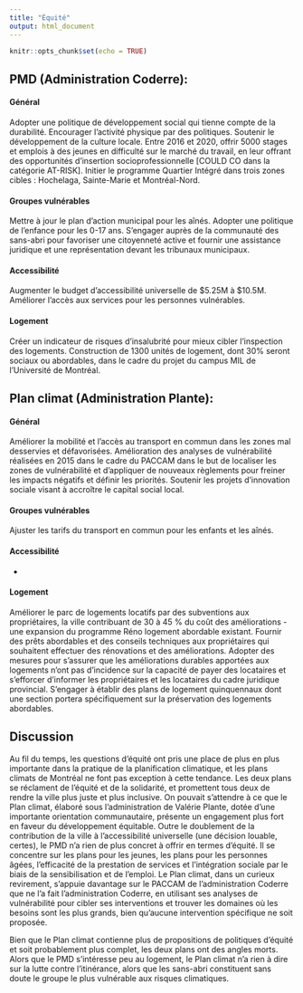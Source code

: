 ```yaml
---
title: "Équité"
output: html_document
---
```


```r
knitr::opts_chunk$set(echo = TRUE)
```

## PMD (Administration Coderre): 

#### Général

Adopter une politique de développement social qui tienne compte de la durabilité. Encourager l'activité physique par des politiques. Soutenir le développement de la culture locale. Entre 2016 et 2020, offrir 5000 stages et emplois à des jeunes en difficulté sur le marché du travail, en leur offrant des opportunités d'insertion socioprofessionnelle [COULD CO dans la catégorie AT-RISK]. Initier le programme Quartier Intégré dans trois zones cibles : Hochelaga, Sainte-Marie et Montréal-Nord.  

#### Groupes vulnérables

Mettre à jour le plan d'action municipal pour les aînés. Adopter une politique de l'enfance pour les 0-17 ans. S'engager auprès de la communauté des sans-abri pour favoriser une citoyenneté active et fournir une assistance juridique et une représentation devant les tribunaux municipaux.

#### Accessibilité

Augmenter le budget d'accessibilité universelle de $5.25M à $10.5M. Améliorer l'accès aux services pour les personnes vulnérables.

#### Logement

Créer un indicateur de risques d'insalubrité pour mieux cibler l'inspection des logements. Construction de 1300 unités de logement, dont 30% seront sociaux ou abordables, dans le cadre du projet du campus MIL de l'Université de Montréal.
 
## Plan climat (Administration Plante): 

#### Général

Améliorer la mobilité et l'accès au transport en commun dans les zones mal desservies et défavorisées. Amélioration des analyses de vulnérabilité réalisées en 2015 dans le cadre du PACCAM dans le but de localiser les zones de vulnérabilité et d'appliquer de nouveaux règlements pour freiner les impacts négatifs et définir les priorités. Soutenir les projets d'innovation sociale visant à accroître le capital social local.

#### Groupes vulnérables

Ajuster les tarifs du transport en commun pour les enfants et les aînés.

#### Accessibilité

-

#### Logement

Améliorer le parc de logements locatifs par des subventions aux propriétaires, la ville contribuant de 30 à 45 % du coût des améliorations - une expansion du programme Réno logement abordable existant. Fournir des prêts abordables et des conseils techniques aux propriétaires qui souhaitent effectuer des rénovations et des améliorations. Adopter des mesures pour s'assurer que les améliorations durables apportées aux logements n'ont pas d'incidence sur la capacité de payer des locataires et s'efforcer d'informer les propriétaires et les locataires du cadre juridique provincial. S'engager à établir des plans de logement quinquennaux dont une section portera spécifiquement sur la préservation des logements abordables.

## Discussion

Au fil du temps, les questions d'équité ont pris une place de plus en plus importante dans la pratique de la planification climatique, et les plans climats de Montréal ne font pas exception à cette tendance. Les deux plans se réclament de l'équité et de la solidarité, et promettent tous deux de rendre la ville plus juste et plus inclusive. On pouvait s'attendre à ce que le Plan climat, élaboré sous l'administration de Valérie Plante, dotée d'une importante orientation communautaire, présente un engagement plus fort en faveur du développement équitable. Outre le doublement de la contribution de la ville à l'accessibilité universelle (une décision louable, certes), le PMD n'a rien de plus concret à offrir en termes d'équité. Il se concentre sur les plans pour les jeunes, les plans pour les personnes âgées, l'efficacité de la prestation de services et l'intégration sociale par le biais de la sensibilisation et de l'emploi. Le Plan climat, dans un curieux revirement, s'appuie davantage sur le PACCAM de l'administration Coderre que ne l'a fait l'administration Coderre, en utilisant ses analyses de vulnérabilité pour cibler ses interventions et trouver les domaines où les besoins sont les plus grands, bien qu'aucune intervention spécifique ne soit proposée.

Bien que le Plan climat contienne plus de propositions de politiques d'équité et soit probablement plus complet, les deux plans ont des angles morts. Alors que le PMD s'intéresse peu au logement, le Plan climat n'a rien à dire sur la lutte contre l'itinérance, alors que les sans-abri constituent sans doute le groupe le plus vulnérable aux risques climatiques.